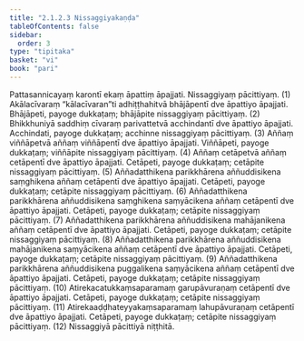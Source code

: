 ```yaml
---
title: "2.1.2.3 Nissaggiyakaṇḍa"
tableOfContents: false
sidebar:
  order: 3
type: "tipitaka"
basket: "vi"
book: "pari"
---
```



<DynamicBreadcrumb />

<Division number="230" book="pari" e="ch" v="5" p="129">

<Paragraph number="864" book="pari">
Pattasannicayaṃ karontī ekaṃ āpattiṃ āpajjati. Nissaggiyaṃ pācittiyaṃ. (1)
</Paragraph>

<Paragraph number="865" book="pari">
Akālacīvaraṃ “kālacīvaran”ti adhiṭṭhahitvā bhājāpentī dve āpattiyo āpajjati. Bhājāpeti, payoge dukkaṭaṃ; bhājāpite nissaggiyaṃ pācittiyaṃ. (2)
</Paragraph>

<Paragraph number="866" book="pari">
Bhikkhuniyā saddhiṃ cīvaraṃ parivattetvā acchindantī dve āpattiyo āpajjati. Acchindati, payoge dukkaṭaṃ; acchinne nissaggiyaṃ pācittiyaṃ. (3)
</Paragraph>

<Paragraph number="867" book="pari">
Aññaṃ viññāpetvā aññaṃ viññāpentī dve āpattiyo āpajjati. Viññāpeti, payoge dukkaṭaṃ; viññāpite nissaggiyaṃ pācittiyaṃ. (4)
</Paragraph>

<Paragraph number="868" book="pari">
Aññaṃ cetāpetvā aññaṃ cetāpentī dve āpattiyo āpajjati. Cetāpeti, payoge dukkaṭaṃ; cetāpite nissaggiyaṃ pācittiyaṃ. (5)
</Paragraph>

<Paragraph number="869" book="pari">
Aññadatthikena parikkhārena aññuddisikena saṃghikena aññaṃ cetāpentī dve āpattiyo āpajjati. Cetāpeti, payoge dukkaṭaṃ; cetāpite nissaggiyaṃ pācittiyaṃ. (6)
</Paragraph>

<Paragraph number="870" book="pari">
Aññadatthikena parikkhārena aññuddisikena saṃghikena saṃyācikena aññaṃ cetāpentī dve āpattiyo āpajjati. Cetāpeti, payoge dukkaṭaṃ; cetāpite nissaggiyaṃ pācittiyaṃ. (7)
</Paragraph>

<Paragraph number="871" book="pari">
Aññadatthikena parikkhārena aññuddisikena mahājanikena aññaṃ cetāpentī dve āpattiyo āpajjati. Cetāpeti, payoge dukkaṭaṃ; cetāpite nissaggiyaṃ pācittiyaṃ. (8)
</Paragraph>

<Paragraph number="872" book="pari">
Aññadatthikena parikkhārena aññuddisikena mahājanikena saṃyācikena aññaṃ cetāpentī dve āpattiyo āpajjati. Cetāpeti, payoge dukkaṭaṃ; cetāpite nissaggiyaṃ pācittiyaṃ. (9)
</Paragraph>

<Paragraph number="873" book="pari">
Aññadatthikena parikkhārena aññuddisikena puggalikena saṃyācikena aññaṃ cetāpentī dve āpattiyo āpajjati. Cetāpeti, payoge dukkaṭaṃ; cetāpite nissaggiyaṃ pācittiyaṃ. (10)
</Paragraph>

<Paragraph number="874" book="pari">
Atirekacatukkaṃsaparamaṃ garupāvuraṇaṃ cetāpentī dve āpattiyo āpajjati. Cetāpeti, payoge dukkaṭaṃ; cetāpite nissaggiyaṃ pācittiyaṃ. (11)
</Paragraph>

<Paragraph number="875" book="pari">
Atirekaaḍḍhateyyakaṃsaparamaṃ lahupāvuraṇaṃ cetāpentī dve āpattiyo āpajjati. Cetāpeti, payoge dukkaṭaṃ; cetāpite nissaggiyaṃ pācittiyaṃ. (12)

</Paragraph>
</Division>

<Paragraph number="876" type="center" book="pari">
Nissaggiyā pācittiyā niṭṭhitā.
</Paragraph>